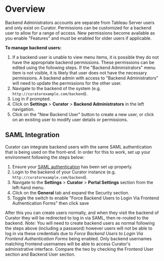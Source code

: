 # Overview

Backend Administrators accounts are separate from Tableau Server users and only exist on Curator.
Permissions can be customized for a backend user to allow for a range of access.
New permissions become available as you enable "Features" and must be enabled for older users if applicable.

**To manage backend users:**

1. If a backend user is unable to view menu items, it is possible they do not have the appropriate backend
permissions. These permissions can be edited using the following steps. If the "Backend Administrators" menu
item is not visible, it is likely that user does not have the necessary permissions. A backend admin with
access to "Backend Administrators" will need to update the permissions for the other user.
2. Navigate to the backend of the system (e.g. `http://curatorexample.com/backend`).
3. Log in if prompted.
4. Click on **Settings** > **Curator** > **Backend Administrators** in the left navigation.
5. Click on the "New Backend User" button to create a new user, or click on an existing user to modify user details or permissions.

## SAML Integration

Curator can integrate backend users with the same SAML authentication that is being used on the front-end.
In order for this to work, set up your environment following the steps below:

1. Ensure your [SAML authentication](https://curator.interworks.com/page/kb/setupauthentication/okta-saml/1121)
has been set up properly.
2. Login to the backend of your Curator instance (e.g. `http://curatorexample.com/backend`).
3. Navigate to the **Settings** > **Curator** > **Portal Settings** section from the left-hand menu.
4. Click on the **General** tab and expand the Security section.
5. Toggle the switch to enable "Force Backend Users to Login Via Frontend Authentication Forms" then click save

After this you can create users normally, and when they visit the backend of Curator they will be redirected
to log in via SAML, then re-routed to the backend.
*Note:* You will need to create backend users as normal following the steps above (including a password)
however users will not be able to log in via these credentials due to *Force Backend Users to Login Via
Frontend Authentication Forms* being enabled.
Only backend usernames matching frontend usernames will be able to access Curator's administrative interface.
Compare the two by checking the Frontend User section and Backend User section.

